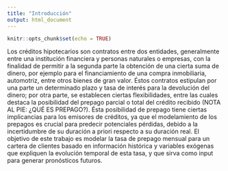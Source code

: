 ```yaml
---
title: "Introducción"
output: html_document
---
```


```r
knitr::opts_chunk$set(echo = TRUE)
```

Los créditos hipotecarios son contratos entre dos entidades, generalmente entre una institución financiera y personas naturales o empresas, con la finalidad de permitir a la segunda parte la obtención de una cierta suma de dinero, por ejemplo para el financiamiento de una compra inmobiliaria, automotriz, entre otros bienes de gran valor. Éstos contratos estipulan por una parte un determinado plazo y tasa de interés para la devolución del dinero; por otra parte, se establecen ciertas flexibilidades, entre las cuales destaca la posibilidad del prepago parcial o total del crédito recibido (NOTA AL PIE: ¿QUÉ ES PREPAGO?). 
Ésta posibilidad de prepago tiene ciertas implicancias para los emisores de créditos, ya que el modelamiento de los prepagos es crucial para predecir potenciales pérdidas, debido a la incertidumbre de su duración a priori respecto a su duración real. 
El objetivo de este trabajo es modelar la tasa de prepago mensual para un cartera de clientes basado en información histórica y variables exógenas que expliquen la evolución temporal de esta tasa, y que sirva como input para generar pronósticos futuros.
